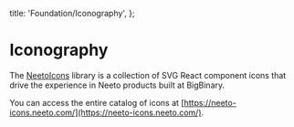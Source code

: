 
  title: 'Foundation/Iconography',
};

# Iconography

The [NeetoIcons](https://github.com/bigbinary/neeto-icons) library is a collection of SVG React component icons that drive the experience in Neeto products built at BigBinary.

You can access the entire catalog of icons at [https://neeto-icons.neeto.com/](https://neeto-icons.neeto.com/).
